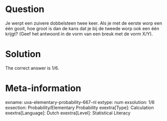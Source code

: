 Question
========

Je werpt een zuivere dobbelsteen twee keer. Als je met de eerste worp een één gooit, hoe groot is dan de kans dat je bij de tweede worp ook een één krijgt?
(Geef het antwoord in de vorm van een breuk met de vorm X/Y). 

Solution
========

The correct answer is 1/6.

Meta-information
================
exname: uva-elementary-probability-667-nl 
extype: num 
exsolution: 1/6 
exsection: Probability/Elementary Probability 
exextra[Type]: Calculation 
exextra[Language]: Dutch 
exextra[Level]: Statistical Literacy 
